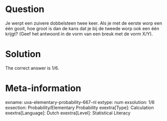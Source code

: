 Question
========

Je werpt een zuivere dobbelsteen twee keer. Als je met de eerste worp een één gooit, hoe groot is dan de kans dat je bij de tweede worp ook een één krijgt?
(Geef het antwoord in de vorm van een breuk met de vorm X/Y). 

Solution
========

The correct answer is 1/6.

Meta-information
================
exname: uva-elementary-probability-667-nl 
extype: num 
exsolution: 1/6 
exsection: Probability/Elementary Probability 
exextra[Type]: Calculation 
exextra[Language]: Dutch 
exextra[Level]: Statistical Literacy 
